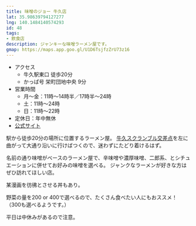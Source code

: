 ```yaml
---
title: 味噌のジョー 牛久店
lat: 35.98639794127277
lng: 140.1484140574293
id: 48
tags:
- 飲食店
description: ジャンキーな味噌ラーメン屋です。
gmap: https://maps.app.goo.gl/U1D6TsjfzZrU73z16
---
```


<LinkedImage
  src="/images/photos/miso_joh-sign.jpg"
  href="/photo_pages/miso_joh-sign"
/>

- アクセス
  - 牛久駅東口 徒歩20分
  - かっぱ号 栄町団地中央 9分
- 営業時間
  - 月～金：11時～14時半／17時半～24時
  - 土：11時～24時
  - 日：11時～22時
- 定休日：年中無休
- [公式サイト](https://misonojoe.com/)

駅から徒歩20分の場所に位置するラーメン屋。
[牛久スクランブル交差点](/spot_note/scrumble)を左に曲がって大通り沿いに行けばつくので、迷わずにたどり着けるはず。

名前の通り味噌がベースのラーメン屋で、辛味噌や濃厚味噌、二郎系、とシチュエーションに併せてお好みの味噌を選べる。
ジャンクなラーメンが好きな方はぜひ訪れてほしい店。

某漫画を彷彿とさせる丼もあり。

野菜の量を200 or 400で選べるので、たくさん食べたい人にもおススメ！（300も選べるようです。）

平日は中休みがあるので注意。

<LinkedImage
  src="/images/photos/miso_joh-ramen.jpg"
  href="/photo_pages/miso_joh-ramen"
/>
